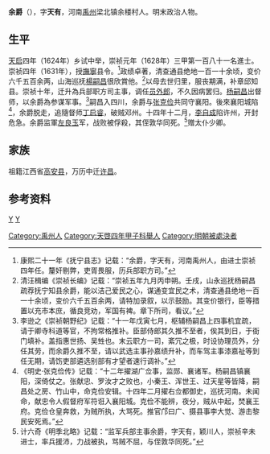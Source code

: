 '''余爵'''（{{bd|？||1642年||Yu}}），字'''天有'''，河南[[禹州|禹州]]梁北镇余楼村人。明末政治人物。

== 生平 ==
[[天启|天启]]四年（1624年）乡试中举，崇祯元年（1628年）三甲第一百八十一名進士。崇祯四年（1631年），授[[撫寧|撫寧]]县令。<ref>康熙二十一年《抚宁县志》记载：“余爵，字天有，河南禹州人，由进士崇祯四年任。釐奸剔弊，吏胥畏服，历兵部职方司。”</ref>政绩卓著，清查通县绝地一百一十余顷，变价六千五百余两，山海巡抚[[楊嗣昌|楊嗣昌]]很欣賞他。<ref>清汪楫编《崇祯长编》记载：“崇祯五年九月丙申朔。壬戌，山永巡抚杨嗣昌疏荐抚宁知县余爵，能以洁己爱民之心，谋通变宜民之术，清查通县绝地一百一十余顷，变价六千五百余两，请特加录叙，以示鼓励。其变价银行，臣等措置以充市本庶，循良竞劝，军国有裨。章下所司，看议。”</ref>以母去世归里，服丧期满，补章邱知县。崇祯十年，迁升為兵部职方司主事，调任[[员外郎|员外郎]]，不久因病罢归。[[杨嗣昌|杨嗣昌]]出督师，以余爵為参谋军事。<ref>李逊之《崇祯朝野纪》记载：“十一年戊寅七月，枢辅杨嗣昌上四事机宜疏，请于卿寺科道等官，不拘常格推补。臣部侍郎其久推不至者，俟其到日，于衙门填补。盖指惠世扬、吴甡也。末云职方一司，紊冗之极，时设协理员外，分任其劳，而余爵久推不至，请以武选主事孙嘉绩升补，而车驾主事漆嘉祉等到任无期，请饬吏部遴选别部有才望者速行调补。”</ref>嗣昌入四川，余爵与[[张克俭|张克俭]]共同守襄阳。後來襄阳城陷<ref>《明史·张克俭传》记载：“十二年擢湖广佥事，监郧、襄诸军。杨嗣昌镇襄阳，深倚仗之。张献忠、罗汝才之败也，小秦王、浑世王、过天星等皆降，嗣昌处之房、竹山中，命克俭安辑。十四年二月擢右佥都御史，巡抚河南。未闻命，献忠令人假督府军符诳入襄阳城。克俭不能辨，夜分，贼从中起，焚襄王府。克俭仓皇奔救，为贼所执，大骂死。推官邝曰广、摄县事李大觉、游击黎民安死焉。”</ref>，余爵脱走，追隨督师[[丁启睿|丁启睿]]，破贼邓州。十四年十二月，[[李自成|李自成]]陷许州，开封危急。余爵监軍[[左良玉|左良玉]]军，战败被俘殺，其侄敦华同死。<ref>计六奇《明季北略》记载：“监军兵部主事余爵，字天有，颖川人，崇祯辛未进士，率兵援沛，力战被执，骂贼不屈，与侄敦华同死。”</ref>赠太仆少卿。

== 家族 ==
祖籍江西省[[高安县|高安县]]，万历中迁[[许昌|许昌]]。

== 参考资料 ==
{{reflist|2}}

{{start box}}
{{s-off}}
{{s-before|[[李方溏|李方溏]]}}
{{s-title|明朝章丘縣知縣|1636年－1637年}}
{{s-after|[[萬世顯|萬世顯]]}}
{{end box}}

{{崇禎元年戊辰科殿試金榜}}

{{Authority control}}

{{DEFAULTSORT:Yu余}}
[[Category:禹州人|Category:禹州人]]
[[Category:天啓四年甲子科舉人|Category:天啓四年甲子科舉人]]
[[category:明朝撫寧縣知縣|Y]]
[[category:明朝章丘縣知縣|Y]]
[[Category:明朝被處決者|Category:明朝被處決者]]